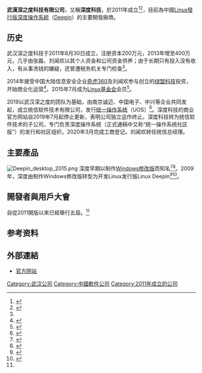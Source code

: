 {{NoteTA|G1=IT}}
{{Infobox_Company
| name = 武漢深之度科技有限公司
| name_en = Wuhan Deepin Technology Co., Ltd.
| logo = Deepin wordmark.svg
| homepage = [http://www.deepin.com/ http://www.deepin.com/]
| equity = 人民币25,021,668元（2020年）
| industry = 软件和信息技术服务业
| owner = 统信软件技术有限公司（100%）
| products = [[深度操作系统|深度操作系统]]
| fate = 2019年统合成立统信软件技术，转为其子公司
| capital = 56,818,200元（2020年3月）
| net_income = 人民币-16,840,733元（2020年）
| operating_income = 人民币-17,106,121元（2020年）
| revenue = 人民币57,249,277元（2020年）
| parent = 统信软件技术有限公司
| assets = 人民币98,077,629元（2020年）
| num_employees = 269人（2020年参加[[社保|社保]]人数）
| key_people = 总经理：朱敏
| location = {{CHN}}[[湖北省|湖北省]][[武汉市|武汉市]][[东湖新技术开发区|东湖新技术开发区]][[中国（湖北）自由贸易试验区|中国（湖北）自由贸易试验区]]武汉片区高新大道999号[[武汉未来科技城|武汉未来科技城]]B5栋11层
| founder = 张磊、刘闻欢
| foundation = {{Start date|2011|8|30}}<br />{{CHN}}[[湖北省|湖北省]][[武汉市|武汉市]][[东湖开发区|东湖开发区]]
| local_code = 91420100581810959U
| local_code_name = CN
| type = [[一人有限责任公司|一人有限责任公司]]
| footnotes = 截至2020年，信息来源于[https://aiqicha.baidu.com/annualreport?pid=29912281160525&year=2020 2020年年度报告]
}}
'''武漢深之度科技有限公司'''，又稱'''深度科技'''，於2011年成立<ref>{{cite web | url=http://www.csdn.net/article/2013-12-27/2817885-linuxdeepin-team-interview%E3%80%90%E5%BC%80%E6%BA%90%E4%B8%93%E8%AE%BF%E3%80%91LinuxDeepin%EF%BC%9A%E5%81%9A%E6%9B%B4%E5%A5%BD%E7%94%A8%E7%9A%84Linux%E6%A1%8C%E9%9D%A2%E7%B3%BB%E7%BB%9F-CSDN.NET | title=【开源专访】Linux Deepin：做更好用的Linux桌面系统 | work=CSDN | accessdate=2015-12-05 | first=CSDN.NET | archive-date=2019-12-07 | archive-url=https://web.archive.org/web/20191207185016/https://www.csdn.net/article/2013-12-27/2817885-linuxdeepin-team-interview%E3%80%90%E5%BC%80%E6%BA%90%E4%B8%93%E8%AE%BF%E3%80%91LinuxDeepin%EF%BC%9A%E5%81%9A%E6%9B%B4%E5%A5%BD%E7%94%A8%E7%9A%84Linux%E6%A1%8C%E9%9D%A2%E7%B3%BB%E7%BB%9F-CSDN.NET | dead-url=no }}</ref><ref name="专访">{{cite web | url=http://www.guancha.cn/liuwenhuan/2015_12_01_343140.shtml#0-tsina-1-23082-397232819ff9a47a7b7e80a40613cfe1 | title=专访深度科技公司总经理刘闻欢：因理想而生的国产操作系统 | work=观察者 | accessdate=2015-12-05 | archive-date=2019-10-19 | archive-url=https://web.archive.org/web/20191019102258/http://www.guancha.cn/liuwenhuan/2015_12_01_343140.shtml#0-tsina-1-23082-397232819ff9a47a7b7e80a40613cfe1 | dead-url=no }}</ref>，目前為中國[[Linux發行版|Linux發行版]][[深度操作系統|深度操作系統]]（[[Deepin|Deepin]]）的主要開發廠商。

== 历史 ==
武汉深之度科技于2011年8月30日成立，注册资本200万元，2013年增至400万元，几乎由张磊、刘闻欢以其个人资金和公司资金供养；由于长期只有投入没有收入，有从事洗钱的嫌疑，还曾遭税务机关专门检查<ref name="专访" />。

2014年接受中国大陆信息安全企业[[奇虎360|奇虎360]]及刘闻欢参与创立的[[绿盟科技|绿盟科技]]投资，开始商业化运营<ref>{{Cite web|title=绿盟科技:牵手360投资 大安全战略布局初步完成_中证网|url=http://www.cs.com.cn/gppd/tzpj/201410/t20141018_4538487.html|access-date=2021-09-16|work=www.cs.com.cn|archive-date=2021-09-16|archive-url=https://web.archive.org/web/20210916094107/http://www.cs.com.cn/gppd/tzpj/201410/t20141018_4538487.html|dead-url=no}}</ref>。2015年7月成为[[Linux基金会|Linux基金会]]会员<ref>{{cite web | url=http://funds.hexun.com/2015-07-16/177598509.html | title=深度科技加入Linux基金会 | work=和讯网 | date=2015-07-16 | accessdate=2015-12-05 | archive-url=https://web.archive.org/web/20151208121415/http://funds.hexun.com/2015-07-16/177598509.html | archive-date=2015-12-08 | dead-url=yes }}</ref>。

2019以武汉深之度的团队为基础，由南京诚迈、中国电子、中兴等企业共同发起，成立统信软件技术有限公司，发行[[统一操作系统|统一操作系统]]（UOS）<ref name=":0">{{Cite news|url=https://www.yzzk.com/article/details/網裏網外/2019-51/1576727123172/中國科企合作製成UOS系統%E3%80%80統一電腦平台打破微軟壟斷/專題/新科技|title=中國科企合作製成UOS系統　統一電腦平台打破微軟壟斷|author=新科技 专题|date=2019年12月29日  第33卷 51期|work=《亚洲周刊》|publisher=|accessdate=2020.1.8.12:17|language=中文|format=}}</ref>。深度科技的商业官方网站自2019年7月起停止更新，表明公司独立运作终止。深度科技转为统信软件技术的子公司，专门负责深度操作系统（正式通稿中又称“统一操作系统社区版”）的发行和社区组织，2020年3月完成工商登记。刘闻欢转任统信总经理。

==主要產品==
{{See also|Deepin}}
[[File:Deepin_desktop_2015.png|thumb]]
深度早期以制作[[中國大陸Windows_XP使用狀況|Windows修改版]]而知名<ref>{{cite web  | title = 三大XP盗版集团全面撤退 灰色产业链悄然漂白_IT新闻_科技_腾讯网  | url = http://tech.qq.com/a/20081229/000018.htm  | accessdate = 2015-12-05  | archive-date = 2018-10-04  | archive-url = https://web.archive.org/web/20181004002948/http://tech.qq.com/a/20081229/000018.htm  | dead-url = no  }}</ref><ref>{{cite web  | title = 番茄花园版Windows XP站长被拘 网站被关闭-搜狐IT  | url = http://it.sohu.com/20080820/n259043875.shtml  | accessdate = 2015-12-05  | archive-date = 2018-10-08  | archive-url = https://web.archive.org/web/20181008034457/http://it.sohu.com/20080820/n259043875.shtml  | dead-url = no  }}</ref>。2009年，深度由制作Windows修改版转型为开发Linux发行版Linux Deepin<ref>{{cite web | url=http://www.solidot.org/story?sid=14949 | title=Windows修改版开发商深度也转战Linux | work=Solidot | date=2009年12月1日 | accessdate=2015-12-05 | archive-date=2019-12-07 | archive-url=https://web.archive.org/web/20191207012514/https://www.solidot.org/story?sid=14949 | dead-url=no }}</ref><ref>{{cite web | url=http://news.mydrivers.com/1/171/171155_all.htm | title=Linux Deepin 中文Linux系统的新希望？ | work=驱动之家 | date=2010-08-02 | accessdate=2015-12-05 | archive-date=2019-09-17 | archive-url=https://web.archive.org/web/20190917204604/http://news.mydrivers.com/1/171/171155_all.htm | dead-url=no }}</ref>。

==開發者與用戶大會==
自從2011開版以來已經舉行五屆。<ref name="专访" />

==参考资料==
{{reflist}}

==外部連結==
*[http://www.deepin.com 官方网站] {{Wayback|url=http://www.deepin.com/ |date=20211115161032 }}

[[Category:武汉公司|Category:武汉公司]]
[[Category:中國軟件公司|Category:中國軟件公司]]
[[Category:2011年成立的公司|Category:2011年成立的公司]]